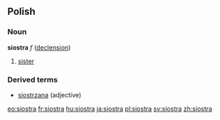 ==Polish==
===Noun===
'''siostra''' ''f'' ([[Wiktionary Appendix:Polish hard feminine noun declension|declension]])
# [[sister]]

===Derived terms===
* [[siostrzana]] (adjective)

[[eo:siostra]]
[[fr:siostra]]
[[hu:siostra]]
[[ja:siostra]]
[[pl:siostra]]
[[sv:siostra]]
[[zh:siostra]]